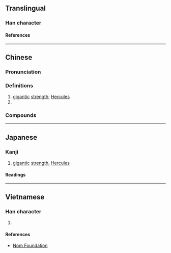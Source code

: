 {{also|屓}}
{{character info}}
==Translingual==

===Han character===
{{Han char|rn=44|rad=尸|as=21|sn=24|four=77286|canj=SBCC|ids=⿸尸贔}}

====References====
{{Han ref|kx=0304.090|dkj=07823|dj=0603.020|hdz=20983.020|uh=5C6D}}

----

==Chinese==
{{zh-forms|s=屃|t2=屓|alt=𡳻}}

===Pronunciation===
{{zh-pron
|m=xì
|c=ai3,hei3
|cat=
}}

===Definitions===
{{zh-hanzi}}

# [[gigantic]] [[strength]]; [[Hercules]]
# {{zh-used|贔屭|Bixi}}

===Compounds===
{{zh-der|屭屭|贔屭}}

----

==Japanese==

===Kanji===
{{ja-kanji|grade=|rs=尸21}}

# [[gigantic]] [[strength]], [[Hercules]]

====Readings====
{{ja-readings
|on=き
|kun=さかん, きびしい
}}

----

==Vietnamese==

===Han character===
{{vi-readings|rs=尸21|reading=hí}}

# {{rfdef|vi|sort=尸21}}

====References====
* [http://nomfoundation.org/common/nom_details.php?codepoint=5c6d Nom Foundation]